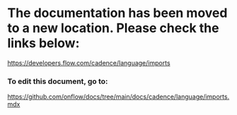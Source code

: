 # The documentation has been moved to a new location. Please check the links below:

https://developers.flow.com/cadence/language/imports

### To edit this document, go to:

https://github.com/onflow/docs/tree/main/docs/cadence/language/imports.mdx
